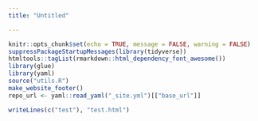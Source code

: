 ```yaml
---
title: "Untitled"

---
```


```r
knitr::opts_chunk$set(echo = TRUE, message = FALSE, warning = FALSE)
suppressPackageStartupMessages(library(tidyverse))
htmltools::tagList(rmarkdown::html_dependency_font_awesome())
library(glue)
library(yaml)
source("utils.R")
make_website_footer()
repo_url <- yaml::read_yaml("_site.yml")[["base_url"]]

writeLines(c("test"), "test.html")
```